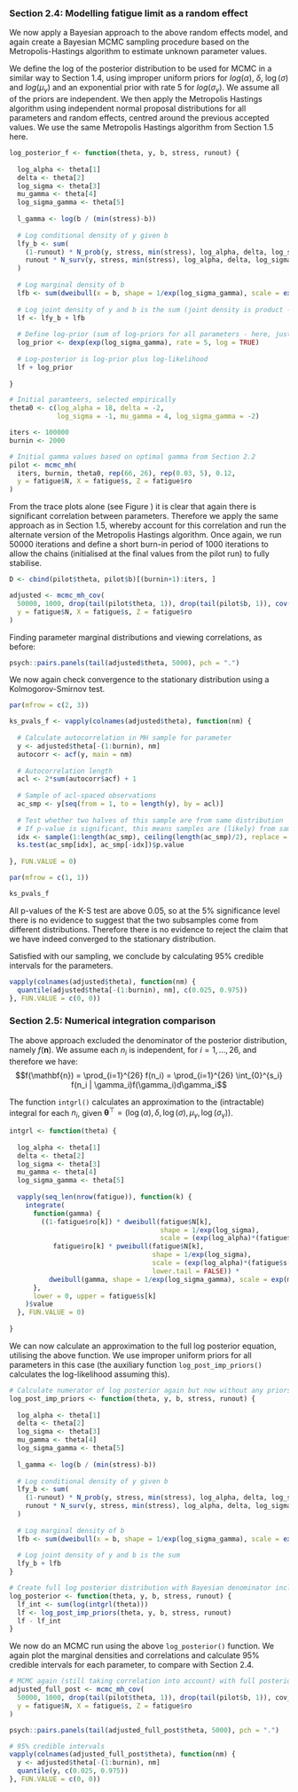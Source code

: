 
### Section 2.4: Modelling fatigue limit as a random effect

We now apply a Bayesian approach to the above random effects model, and again  create a Bayesian MCMC sampling procedure based on the Metropolis-Hastings algorithm to estimate unknown parameter values.

We define the log of the posterior distribution to be used for MCMC in a similar way to Section 1.4, using improper uniform priors for $log(\alpha)$, $\delta$, $\log(\sigma)$ and $log(\mu_\gamma)$ and an exponential prior with rate 5 for $log(\sigma_\gamma)$. We assume all of the priors are independent. We then apply the Metropolis Hastings algorithm using independent normal proposal distributions for all parameters and random effects, centred around the previous accepted values. We use the same Metropolis Hastings algorithm from Section 1.5 here. 

```{r p2q4_log_posterior_f, echo=FALSE}
log_posterior_f <- function(theta, y, b, stress, runout) {
  
  log_alpha <- theta[1]
  delta <- theta[2]
  log_sigma <- theta[3]
  mu_gamma <- theta[4]
  log_sigma_gamma <- theta[5]
  
  l_gamma <- log(b / (min(stress)-b))
  
  # Log conditional density of y given b
  lfy_b <- sum(
    (1-runout) * N_prob(y, stress, min(stress), log_alpha, delta, log_sigma, l_gamma),
    runout * N_surv(y, stress, min(stress), log_alpha, delta, log_sigma, l_gamma)
  )
  
  # Log marginal density of b
  lfb <- sum(dweibull(x = b, shape = 1/exp(log_sigma_gamma), scale = exp(mu_gamma), log = TRUE))
  
  # Log joint density of y and b is the sum (joint density is product - y, b are independent)
  lf <- lfy_b + lfb
  
  # Define log-prior (sum of log-priors for all parameters - here, just for log_sigma_b)
  log_prior <- dexp(exp(log_sigma_gamma), rate = 5, log = TRUE)
  
  # Log-posterior is log-prior plus log-likelihood
  lf + log_prior
  
}
```


```{r p2q4_pilot_run, fig.dim=c(6, 1.5), out.extra="", fig.cap="MCMC samples for the 4 fatigue parameters"}
# Initial paramteers, selected empirically
theta0 <- c(log_alpha = 18, delta = -2,
            log_sigma = -1, mu_gamma = 4, log_sigma_gamma = -2)

iters <- 100000
burnin <- 2000

# Initial gamma values based on optimal gamma from Section 2.2
pilot <- mcmc_mh(
  iters, burnin, theta0, rep(66, 26), rep(0.03, 5), 0.12,
  y = fatigue$N, X = fatigue$s, Z = fatigue$ro
)

```

From the trace plots alone (see Figure \ref{fig:p2q4_pilot_run}) it is clear that again there is significant correlation between parameters. Therefore we apply the same approach as in Section 1.5, whereby account for this correlation and run the alternate version of the Metropolis Hastings algorithm. Once again, we run 50000 iterations and define a short burn-in period of 1000 iterations to allow the chains (initialised at the final values from the pilot run) to fully stabilise. 

```{r p2q4_adj_run, fig.dim=c(6, 1.5), out.extra="", fig.cap="Fatigue parameter values obtained with covariance-adjusted MCMC sampling"}
D <- cbind(pilot$theta, pilot$b)[(burnin+1):iters, ]

adjusted <- mcmc_mh_cov(
  50000, 1000, drop(tail(pilot$theta, 1)), drop(tail(pilot$b, 1)), cov(D), 0.2,
  y = fatigue$N, X = fatigue$s, Z = fatigue$ro
)
```

Finding parameter marginal distributions and viewing correlations, as before:

```{r p2q4_adj_cor, echo=FALSE, fig.dim=c(6, 3.5), out.extra="", fig.cap="Correlation between fatigue parameters"}
psych::pairs.panels(tail(adjusted$theta, 5000), pch = ".")
```

We now again check convergence to the stationary distribution using a Kolmogorov-Smirnov test.

```{r p2q4_ks_test, echo=FALSE, fig.dim=c(6, 1.5), out.extra="", fig.cap="Autocorrelation of fatigue parameters"}
par(mfrow = c(2, 3))

ks_pvals_f <- vapply(colnames(adjusted$theta), function(nm) {
  
  # Calculate autocorrelation in MH sample for parameter
  y <- adjusted$theta[-(1:burnin), nm]
  autocorr <- acf(y, main = nm)
  
  # Autocorrelation length
  acl <- 2*sum(autocorr$acf) + 1
  
  # Sample of acl-spaced observations
  ac_smp <- y[seq(from = 1, to = length(y), by = acl)]
  
  # Test whether two halves of this sample are from same distribution
  # If p-value is significant, this means samples are (likely) from same dist
  idx <- sample(1:length(ac_smp), ceiling(length(ac_smp)/2), replace = FALSE)
  ks.test(ac_smp[idx], ac_smp[-idx])$p.value
  
}, FUN.VALUE = 0)

par(mfrow = c(1, 1))
```

```{r p2q4_ks_p_vals}
ks_pvals_f
```

All p-values of the K-S test are above 0.05, so at the 5% significance level there is no evidence to suggest that the two subsamples come from different distributions. Therefore there is no evidence to reject the claim that we have indeed converged to the stationary distribution.
 
Satisfied with our sampling, we conclude by calculating 95% credible intervals for the parameters.

```{r p2q4_cred_ints}
vapply(colnames(adjusted$theta), function(nm) {
  quantile(adjusted$theta[-(1:burnin), nm], c(0.025, 0.975))
}, FUN.VALUE = c(0, 0))
```

### Section 2.5: Numerical integration comparison 

The above approach excluded the denominator of the posterior distribution, namely $f(\mathbf{n})$. We assume each $n_i$ is independent, for $i = 1,...,26$, and therefore we have:
$$f(\mathbf{n}) = \prod_{i=1}^{26} f(n_i) = \prod_{i=1}^{26} \int_{0}^{s_i} f(n_i | \gamma_i)f(\gamma_i)d\gamma_i$$

The function `intgrl()` calculates an approximation to the (intractable) integral for each $n_i$, given $\mathbf{\theta}^\top = (\log(\alpha), \delta, \log(\sigma), \mu_\gamma, \log(\sigma_\gamma))$.

```{r p2q5_intgrl, eval=FALSE}
intgrl <- function(theta) {
  
  log_alpha <- theta[1]
  delta <- theta[2]
  log_sigma <- theta[3]
  mu_gamma <- theta[4]
  log_sigma_gamma <- theta[5]
  
  vapply(seq_len(nrow(fatigue)), function(k) {
    integrate(
      function(gamma) {
        ((1-fatigue$ro[k]) * dweibull(fatigue$N[k],
                                      shape = 1/exp(log_sigma),
                                      scale = (exp(log_alpha)*(fatigue$s[k] - gamma)^delta)) +
           fatigue$ro[k] * pweibull(fatigue$N[k],
                                    shape = 1/exp(log_sigma),
                                    scale = (exp(log_alpha)*(fatigue$s[k] - gamma)^delta),
                                    lower.tail = FALSE)) *
          dweibull(gamma, shape = 1/exp(log_sigma_gamma), scale = exp(mu_gamma))
      },
      lower = 0, upper = fatigue$s[k]
    )$value
  }, FUN.VALUE = 0)
  
}
```

We can now calculate an approximation to the full log posterior equation, utilising the above function. We use improper uniform priors for all parameters in this case (the auxiliary function `log_post_imp_priors()` calculates the log-likelihood assuming this).

```{r p2q5_imp_priors, echo=FALSE}
# Calculate numerator of log posterior again but now without any priors
log_post_imp_priors <- function(theta, y, b, stress, runout) {
  
  log_alpha <- theta[1]
  delta <- theta[2]
  log_sigma <- theta[3]
  mu_gamma <- theta[4]
  log_sigma_gamma <- theta[5]
  
  l_gamma <- log(b / (min(stress)-b))
  
  # Log conditional density of y given b
  lfy_b <- sum(
    (1-runout) * N_prob(y, stress, min(stress), log_alpha, delta, log_sigma, l_gamma),
    runout * N_surv(y, stress, min(stress), log_alpha, delta, log_sigma, l_gamma)
  )
  
  # Log marginal density of b
  lfb <- sum(dweibull(x = b, shape = 1/exp(log_sigma_gamma), scale = exp(mu_gamma), log = TRUE))
  
  # Log joint density of y and b is the sum
  lfy_b + lfb
}
```

```{r p2q5_log_posterior}
# Create full log posterior distribution with Bayesian denominator included
log_posterior <- function(theta, y, b, stress, runout) {
  lf_int <- sum(log(intgrl(theta)))
  lf <- log_post_imp_priors(theta, y, b, stress, runout)
  lf - lf_int
}
```

We now do an MCMC run using the above `log_posterior()` function. We again plot the marginal densities and correlations and calculate 95% credible intervals for each parameter, to compare with Section 2.4.

```{r p2q5_mcmc, fig.dim=c(6, 1.5), out.extra="", fig.cap="MCMC sampling using full Bayesian posterior"}
# MCMC again (still taking correlation into account) with full posterior
adjusted_full_post <- mcmc_mh_cov(
  50000, 1000, drop(tail(pilot$theta, 1)), drop(tail(pilot$b, 1)), cov_D, 0.25,
  y = fatigue$N, X = fatigue$s, Z = fatigue$ro
)
```

```{r p2q5_adj_cor, echo=FALSE, fig.dim=c(6, 3.5), out.extra="", fig.cap="Correlation between fatigue parameters"}
psych::pairs.panels(tail(adjusted_full_post$theta, 5000), pch = ".")
```

```{r p2q5_cred_ints}
# 95% credible intervals
vapply(colnames(adjusted_full_post$theta), function(nm) {
  y <- adjusted$theta[-(1:burnin), nm]
  quantile(y, c(0.025, 0.975))
}, FUN.VALUE = c(0, 0))
````

